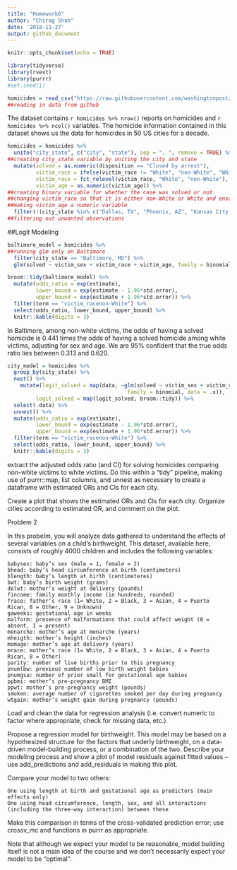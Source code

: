 ```yaml
---
title: "Homework6"
author: "Chirag Shah"
date: '2018-11-27'
output: github_document
---
```


```r
knitr::opts_chunk$set(echo = TRUE)
```

```r
library(tidyverse)
library(rvest)
library(purrr)
#set.seed(1)
```

```r
homicides = read_csv("https://raw.githubusercontent.com/washingtonpost/data-homicides/master/homicide-data.csv")
##reading in data from github 
```

The dataset contains `r homicides %>% nrow() ` reports on homicides and `r homicides %>% ncol() ` variables. The homicide information contained in this dataset shows us the data for homicides in 50 US cities for a decade. 

```r
homicides = homicides %>% 
  unite("city_state", c("city", "state"), sep = ", ", remove = TRUE) %>% 
##creating city_state variable by uniting the city and state 
  mutate(solved = as.numeric(disposition == "Closed by arrest"), 
         victim_race = ifelse(victim_race != "White", "non-White", "White"),  
         victim_race = fct_relevel(victim_race, "White", "non-White"),
         victim_age = as.numeric(victim_age)) %>% 
##creating binary variable for whether the case was solved or not
##changing victim_race so that it is either non-White or White and ensuring White is the reference group
##making victim_age a numeric variable
  filter(!(city_state %in% c("Dallas, TX", "Phoenix, AZ", "Kansas City, MO", "Tulsa, AL")))
##filtering out unwanted observations
```

##Logit Modeling

```r
baltimore_model = homicides %>% 
##running glm only on Baltimore
  filter(city_state == "Baltimore, MD") %>% 
  glm(solved ~ victim_sex + victim_race + victim_age, family = binomial, data = .)

broom::tidy(baltimore_model) %>% 
  mutate(odds_ratio = exp(estimate), 
         lower_bound = exp(estimate - 1.96*std.error), 
         upper_bound = exp(estimate + 1.96*std.error)) %>% 
  filter(term == "victim_racenon-White") %>% 
  select(odds_ratio, lower_bound, upper_bound) %>% 
  knitr::kable(digits = 3)
```

In Baltimore, among non-white victims, the odds of having a solved homicide is 0.441 times the odds of having a solved homicide among white victims, adjusting for sex and age. We are 95% confident that the true odds ratio lies between 0.313 and 0.620.

```r
city_model = homicides %>% 
  group_by(city_state) %>% 
  nest() %>% 
    mutate(logit_solved = map(data, ~glm(solved ~ victim_sex + victim_race + victim_age, 
                                      family = binomial, data = .x)), 
         logit_solved = map(logit_solved, broom::tidy)) %>% 
  select(-data) %>% 
  unnest() %>% 
  mutate(odds_ratio = exp(estimate), 
         lower_bound = exp(estimate - 1.96*std.error), 
         upper_bound = exp(estimate + 1.96*std.error)) %>% 
  filter(term == "victim_racenon-White") %>% 
  select(odds_ratio, lower_bound, upper_bound) %>% 
  knitr::kable(digits = 3)
```

extract the adjusted odds ratio (and CI) for solving homicides comparing non-white victims to white victims. Do this within a “tidy” pipeline, making use of purrr::map, list columns, and unnest as necessary to create a dataframe with estimated ORs and CIs for each city.

Create a plot that shows the estimated ORs and CIs for each city. Organize cities according to estimated OR, and comment on the plot.

Problem 2

In this probelm, you will analyze data gathered to understand the effects of several variables on a child’s birthweight. This dataset, available here, consists of roughly 4000 children and includes the following variables:

    babysex: baby’s sex (male = 1, female = 2)
    bhead: baby’s head circumference at birth (centimeters)
    blength: baby’s length at birth (centimeteres)
    bwt: baby’s birth weight (grams)
    delwt: mother’s weight at delivery (pounds)
    fincome: family monthly income (in hundreds, rounded)
    frace: father’s race (1= White, 2 = Black, 3 = Asian, 4 = Puerto Rican, 8 = Other, 9 = Unknown)
    gaweeks: gestational age in weeks
    malform: presence of malformations that could affect weight (0 = absent, 1 = present)
    menarche: mother’s age at menarche (years)
    mheigth: mother’s height (inches)
    momage: mother’s age at delivery (years)
    mrace: mother’s race (1= White, 2 = Black, 3 = Asian, 4 = Puerto Rican, 8 = Other)
    parity: number of live births prior to this pregnancy
    pnumlbw: previous number of low birth weight babies
    pnumgsa: number of prior small for gestational age babies
    ppbmi: mother’s pre-pregnancy BMI
    ppwt: mother’s pre-pregnancy weight (pounds)
    smoken: average number of cigarettes smoked per day during pregnancy
    wtgain: mother’s weight gain during pregnancy (pounds)

Load and clean the data for regression analysis (i.e. convert numeric to factor where appropriate, check for missing data, etc.).

Propose a regression model for birthweight. This model may be based on a hypothesized structure for the factors that underly birthweight, on a data-driven model-building process, or a combination of the two. Describe your modeling process and show a plot of model residuals against fitted values – use add_predictions and add_residuals in making this plot.

Compare your model to two others:

    One using length at birth and gestational age as predictors (main effects only)
    One using head circumference, length, sex, and all interactions (including the three-way interaction) between these

Make this comparison in terms of the cross-validated prediction error; use crossv_mc and functions in purrr as appropriate.

Note that although we expect your model to be reasonable, model building itself is not a main idea of the course and we don’t necessarily expect your model to be “optimal”.
